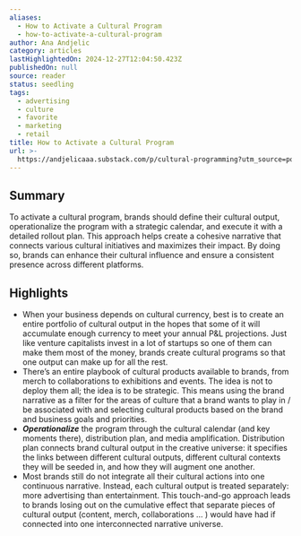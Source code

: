 ```yaml
---
aliases:
  - How to Activate a Cultural Program
  - how-to-activate-a-cultural-program
author: Ana Andjelic
category: articles
lastHighlightedOn: 2024-12-27T12:04:50.423Z
publishedOn: null
source: reader
status: seedling
tags:
  - advertising
  - culture
  - favorite
  - marketing
  - retail
title: How to Activate a Cultural Program
url: >-
  https://andjelicaaa.substack.com/p/cultural-programming?utm_source=post-email-title&publication_id=18831&post_id=150487346&utm_campaign=email-post-title&isFreemail=false&r=og9hp&triedRedirect=true&utm_medium=email
---
```

## Summary

To activate a cultural program, brands should define their cultural output, operationalize the program with a strategic calendar, and execute it with a detailed rollout plan. This approach helps create a cohesive narrative that connects various cultural initiatives and maximizes their impact. By doing so, brands can enhance their cultural influence and ensure a consistent presence across different platforms.

## Highlights

- When your business depends on cultural currency, best is to create an entire portfolio of cultural output in the hopes that some of it will accumulate enough currency to meet your annual P&L projections. Just like venture capitalists invest in a lot of startups so one of them can make them most of the money, brands create cultural programs so that one output can make up for all the rest.
- There’s an entire playbook of cultural products available to brands, from merch to collaborations to exhibitions and events. The idea is not to deploy them all; the idea is to be strategic. This means using the brand narrative as a filter for the areas of culture that a brand wants to play in / be associated with and selecting cultural products based on the brand and business goals and priorities.
- _**Operationalize**_ the program through the cultural calendar (and key moments there), distribution plan, and media amplification. Distribution plan connects brand cultural output in the creative universe: it specifies the links between different cultural outputs, different cultural contexts they will be seeded in, and how they will augment one another.
- Most brands still do not integrate all their cultural actions into one continuous narrative. Instead, each cultural output is treated separately: more advertising than entertainment. This touch-and-go approach leads to brands losing out on the cumulative effect that separate pieces of cultural output (content, merch, collaborations … ) would have had if connected into one interconnected narrative universe.
